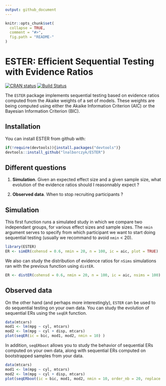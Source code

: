 ```yaml
---
output: github_document
---
```


```r
knitr::opts_chunk$set(
  collapse = TRUE,
  comment = "#>",
  fig.path = "README-"
)
```

# ESTER: Efficient Sequential Testing with Evidence Ratios

[![CRAN status](http://www.r-pkg.org/badges/version/ESTER)](https://cran.r-project.org/package=ESTER) [![Build Status](https://travis-ci.org/lnalborczyk/ESTER.svg?branch=master)](https://travis-ci.org/lnalborczyk/ESTER)
<!--[![Coverage Status](https://codecov.io/github/paul-buerkner/brms/coverage.svg?branch=master)](https://codecov.io/github/paul-buerkner/brms?branch=master)-->


The `ESTER` package implements sequential testing based on evidence ratios computed from the Akaike weights of a set of models. These weights are being computed using either the Akaike Information Criterion (AIC) or the Bayesian Information Criterion (BIC).

## Installation

You can install ESTER from github with:

```r
if(!require(devtools)){install.packages("devtools")}
devtools::install_github("lnalborczyk/ESTER")
```

## Different questions

1. **Simulation**. Given an expected effect size and a given sample size, what evolution of the evidence ratios should I reasonnably expect ?

2. **Observed data**. When to stop recruiting participants ?

## Simulation

This first function runs a simulated study in which we compare two independant groups, for various effect sizes and sample sizes. The `nmin` argument serves to specify from which participant we want to start doing sequential testing (usually we recommand to avoid `nmin` < 20).

```r
library(ESTER)
ER <- simER(cohensd = 0.6, nmin = 20, n = 100, ic = aic, plot = TRUE)
```

We also can study the distribution of evidence ratios for `nSims` simulations ran with the previous function using `distER`.

```r
ER <- distER(cohensd = 0.6, nmin = 20, n = 100, ic = aic, nsims = 100)
```

## Observed data

On the other hand (and perhaps more interestingly), `ESTER` can be used to do sequential testing on your own data. You can study the evolution of sequential ERs using the `seqER` function.

```r
data(mtcars)
mod1 <- lm(mpg ~ cyl, mtcars)
mod2 <- lm(mpg ~ cyl + disp, mtcars)
plot(seqER(ic = bic, mod1, mod2, nmin = 10) )
```

In addition, `seqERboot` allows you to study the behavior of sequential ERs computed on your own data, along with sequential ERs computed on bootstrapped samples from your data.

```r
data(mtcars)
mod1 <- lm(mpg ~ cyl, mtcars)
mod2 <- lm(mpg ~ cyl + disp, mtcars)
plot(seqERboot(ic = bic, mod1, mod2, nmin = 10, order_nb = 20, replace = TRUE) )
```
